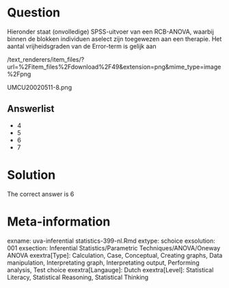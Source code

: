 Question
========

Hieronder staat (onvolledige) SPSS-uitvoer van een RCB-ANOVA, waarbij binnen de blokken individuen aselect zijn toegewezen aan een therapie. Het aantal vrijheidsgraden van de Error-term is gelijk aan 

 /text_renderers/item_files/?url=%2Fitem_files%2Fdownload%2F49&extension=png&mime_type=image%2Fpng 

 UMCU20020511-8.png 

Answerlist
----------
* 4
* 5
* 6
* 7

Solution
========

The correct answer is  6 

Meta-information
================
exname: uva-inferential statistics-399-nl.Rmd 
extype: schoice 
exsolution: 001 
exsection: Inferential Statistics/Parametric Techniques/ANOVA/Oneway ANOVA
exextra[Type]: Calculation, Case, Conceptual, Creating graphs, Data manipulation, Interpretating graph, Interpretating output, Performing analysis, Test choice 
exextra[Langauge]: Dutch 
exextra[Level]: Statistical Literacy, Statistical Reasoning, Statistical Thinking 
